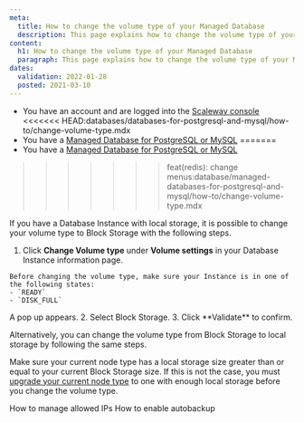 ```yaml
---
meta:
  title: How to change the volume type of your Managed Database
  description: This page explains how to change the volume type of your Managed Database
content:
  h1: How to change the volume type of your Managed Database
  paragraph: This page explains how to change the volume type of your Managed Database
dates:
  validation: 2022-01-28
  posted: 2021-03-10
---
```


<Message type="requirement">

- You have an account and are logged into the [Scaleway console](https://console.scaleway.com)
<<<<<<< HEAD:databases/databases-for-postgresql-and-mysql/how-to/change-volume-type.mdx
- You have a [Managed Database for PostgreSQL or MySQL](/databases/databases-for-postgresql-and-mysql/concepts/#managed-database)
=======
- You have a [Managed Database for PostgreSQL or MySQL](/storage/database/concepts/#managed-database)
>>>>>>> feat(redis): change menus:database/managed-databases-for-postgresql-and-mysql/how-to/change-volume-type.mdx

</Message>

If you have a Database Instance with local storage, it is possible to change your volume type to Block Storage with the following steps. 

1. Click **Change Volume type** under **Volume settings** in your Database Instance information page.
  <Message type="important">

    Before changing the volume type, make sure your Instance is in one of the following states:
    - `READY`
    - `DISK_FULL`

  </Message>
  A pop up appears.
  <Lightbox src="scaleway-change-volume-type.webp" alt="" />
2. Select Block Storage.
3. Click **Validate** to confirm.

Alternatively, you can change the volume type from Block Storage to local storage by following the same steps. 

<Message type="important">

  Make sure your current node type has a local storage size greater than or equal to your current Block Storage size. If this is not the case, you must [upgrade your current node type](/databases/databases-for-postgresql-and-mysql/how-to/upgrade-a-database/) to one with enough local storage before you change the volume type. 

</Message>

<Navigation title="See Also">
  <PreviousButton to="/databases/databases-for-postgresql-and-mysql/how-to/manage-allowed-ip-addresses/">How to manage allowed IPs</PreviousButton>
  <NextButton to="/databases/databases-for-postgresql-and-mysql/how-to/enable-autobackup/">How to enable autobackup</NextButton>
</Navigation>
